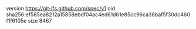 version https://git-lfs.github.com/spec/v1
oid sha256:ef585ea8212a15858ebdf04ac4ed61d61e85cc96ca36baf5f30dc460f1f6105e
size 8467

